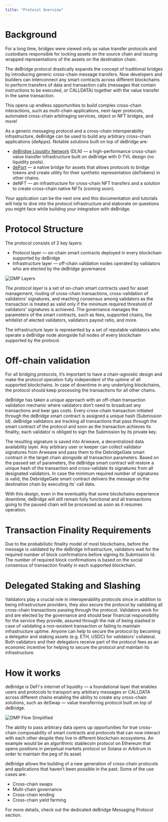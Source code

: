 ```yaml
---
title: "Protocol Overview"
---
```


# Background

For a long time, bridges were viewed only as value transfer protocols and custodians responsible for locking assets on the source
chain and issuing wrapped representations of the assets on the destination chain.

The deBridge protocol drastically expands the concept of traditional bridges by introducing generic cross-chain message transfers.
Now developers and builders can interconnect any smart contracts across different blockchains to perform transfers of data and
transaction calls (messages that contain instructions to be executed, or CALLDATA) together with the value transfer in the same transaction.

This opens up endless opportunities to build complex cross-chain interactions, such as multi-chain applications, next-layer protocols,
automated cross-chain arbitraging services, object or NFT bridges, and more\!

As a generic messaging protocol and a cross-chain interoperability infrastructure, deBridge can be used to build any arbitrary
cross-chain applications (deApps). Notable solutions built on top of deBridge are:

- [deBridge Liquidity Network](https://app.debridge.finance/) (DLN) — a high-performance cross-chain value transfer infrastructure built
  on deBridge with 0-TVL design (no liquidity pools).
- [dePort](https://app.debridge.finance/deport) —  a native bridge for assets that allows protocols to bridge tokens and create utility
  for their synthetic representation (deTokens) in other chains.
- deNFT — an infrastructure for cross-chain NFT transfers and a solution to create cross-chain native NFTs (coming soon).

Your application can be the next one and this documentation and tutorials will help to dive into the protocol infrastructure
and elaborate on questions you might face while building your integration with deBridge.

# Protocol Structure

The protocol consists of 2 key layers:

- Protocol layer — on-chain smart contracts deployed in every blockchain supported by deBridge
- Infrastructure layer — off-chain validation nodes operated by validators who are elected by the deBridge governance

![DMP Layers](/images/dmp/DMP-layers.avif)

_The protocol layer_ is a set of on-chain smart contracts used for asset management, routing of cross-chain transactions,
cross-validation of validators' signatures, and reaching consensus among validators as the transaction is treated as valid
only if the minimum required threshold of validators' signatures is achieved. The governance manages the parameters of the
smart contracts, such as fees, supported chains, the whitelist of elected validators, validators payout ratio, and more.

The infrastructure layer is represented by a set of reputable validators who operate a deBridge node alongside full nodes
of every blockchain supported by the protocol.

# Off-chain validation

For all bridging protocols, it’s important to have a chain-agnostic design and make the protocol operation fully independent
of the uptime of all supported blockchains. In case of downtime in any underlying blockchains, the protocol should keep
processing the transactions for all other chains.

deBridge has taken a unique approach with an off-chain transaction validation mechanic where validators don’t need to broadcast
any transactions and bear gas costs. Every cross-chain transaction initiated through the deBridge smart contract is assigned a
unique hash (Submission Id). deBridge validators are tracking all transactions that pass through the smart contract of the
protocol and soon as the transaction achieves its finality, each validator is obliged to sign the Submission by its private key.

The resulting signature is saved into Arweave, a decentralized data availability layer. Any arbitrary user or keeper can collect
validator signatures from Arweave and pass them to the DebridgeGate smart contract in the target chain alongside all transaction
parameters. Based on the passed set of parameters, the deBridge smart contract will restore a unique hash of the transaction and
cross-validate its signatures from all designated validators. In case the minimum required number of signatures is valid, the
DebridgeGate smart contract delivers the message on the destination chain by executing its' call data.

With this design, even in the eventuality that some blockchains experience downtime, deBridge will still remain fully functional
and all transactions going to the paused chain will be processed as soon as it resumes operation.

# Transaction Finality Requirements

Due to the probabilistic finality model of most blockchains, before the message is validated by the deBridge infrastructure,
validators wait for the required number of block confirmations before signing its Submission Id. The number of required block
confirmations is based on the social consensus of transaction finality in each supported blockchain.

# Delegated Staking and Slashing

Validators play a crucial role in interoperability protocols since in addition to being infrastructure providers, they also
secure the protocol by validating all cross-chain transactions passing through the protocol. Validators work for and are elected
by the governance and should bear financial responsibility for the service they provide, assured through the risk of being slashed
in case of validating a non-existent transaction or failing to maintain infrastructure uptime. Anyone can help to secure the
protocol by becoming a delegator and staking assets (e.g. ETH, USDC) for validators’ collateral. Both validators and their
delegators receive part of the protocol fees as an economic incentive for helping to secure the protocol and maintain its
infrastructure.

# How it works

deBridge is DeFi's internet of liquidity — a foundational layer that enables users and protocols to transport any arbitrary
messages or CALLDATA across different chains enabling the ability to create any cross-chain solutions, such as deSwap — value
transferring protocol built on top of deBridge.

![DMP Flow Simplified](/images/dmp/DMP-flow-simplified.avif)

The ability to pass arbitrary data opens up opportunities for true cross-chain composability of smart contracts and protocols
that can now interact with each other despite they live in different blockchain ecosystems. An example would be an algorithmic
stablecoin protocol on Ethereum that opens positions in perpetual markets protocol on Solana or Arbitrum in order to maintain
the peg of its asset.

deBridge allows the building of a new generation of cross-chain protocols and applications that haven’t been possible in the past.
Some of the use cases are:

- Cross-chain swaps
- Multi-chain governance
- Cross-chain lending
- Cross-chain yield farming

<Tip>
  For more details, check out the dedicated deBridge Messaging Protocol section.
</Tip>

